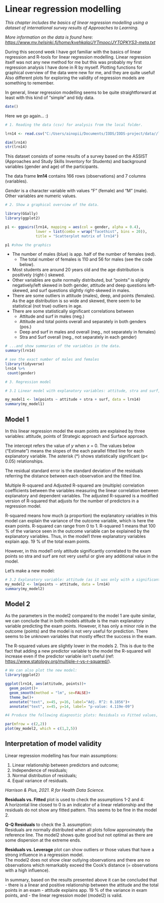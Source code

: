 # Linear regression modelling

*This chapter includes the basics of linear regression modelling using a dataset of international survey results of Approaches to Learning.*

*More information on the data is found here: <https://www.mv.helsinki.fi/home/kvehkala/JYTmooc/JYTOPKYS3-meta.txt>*

During this second week I have got familiar with the basics of linear regression and R-tools for linear regression modelling. Linear regression itself was not any new method for me but this was probably my first regression analysis I have done in R by myself. Plotting functions for graphical overview of the data were new for me, and they are quite useful! Also different plots for exploring the validity of regression models are something to remember.  

In general, linear regression modelling seems to be quite straightforward at least with this kind of "simple" and tidy data.

```r
date()
```

Here we go again... :)

```r
# 1. Reading the data (csv) for analysis from the local folder.

lrn14 <- read.csv("C:/Users/ainopii/Documents/IODS/IODS-project/data//learning2014_tidy.csv", sep = ",", header = TRUE)

dim(lrn14)
str(lrn14)
```

This dataset consists of some results of a survey based on the ASSIST (Approaches and Study Skills Inventory for Students) and background variables (gender and age) of the participants.

The data frame **lrn14** contains 166 rows (observations) and 7 columns (variables).

*Gender* is a character variable with values "F" (female) and "M" (male). Other variables are numeric values.

```r
# 2. Show a graphical overview of the data.

library(GGally)
library(ggplot2)

p1 <- ggpairs(lrn14, mapping = aes(col = gender, alpha = 0.4), 
              lower = list(combo = wrap("facethist", bins = 20)),
              title = "Scatterplot matrix of lrn14")

p1 #show the graphics

```

-   The number of males (blue) is app. half of the number of females (red).
    -   The total number of females is 110 and 56 for males (see the code below).
-   Most students are around 20 years old and the age distribution is positively (right-) skewed.
-   Other variables are quite normally distributed, but "points" is slightly negatively/left skewed in both gender, attitude and deep questions left-skewed, and surf questions slightly right-skewed in males.
-   There are some outliers in attitude (males), deep, and points (females). As the age distribution is so wide and skewed, there seem to be statistical (not true) outliers in age.
-   There are some statistically significant correlations between
    -   Attitude and surf in males (neg.)
    -   Attitude and total points overall and separately in both genders (pos.)
    -   Deep and surf in males and overall (neg., not separately in females)
    -   Stra and Surf overall (neg., not separately in each gender)

```r
# ...and show summaries of the variables in the data.
summary(lrn14)

# see the exact number of males and females
library(tidyverse)
lrn14 %>% 
 count(gender)
```

```r
# 3. Regression model

# 3.1 Linear model with explanatory variables: attitude, stra and surf, output/dependent variable: points

my_model1 <- lm(points ~ attitude + stra + surf, data = lrn14)
summary(my_model1)

```

## Model 1

In this linear regression model the exam points are explained by three variables: attitude, points of Strategic approach and Surface approach.

The intercept refers the value of *y* when *x* = 0. The values below ("Estimate") means the slopes of the each parallel fitted line for each explanatory variable. The asterisk (\*) shows statistically significant (p\< 0.05) relationships.

The residual standard error is the standard deviation of the residuals referring the distance between each observation and the fitted line.

Multiple R-squared and Adjusted R-squared are (multiple) correlation coefficients between the variables measuring the linear correlation between explanatory and dependent variables. The adjusted R-squared is a modified version of R-squared that adjusts for the number of predictors in a regression model.

R-squared means how much (a proportion) the explanatory variables in this model can explain the variance of the outcome variable, which is here the exam points. R-squared can range from 0 to 1. R-squared 1 means that 100 % of the variance seen in the outcome variable can be explained by the explanatory variables. Thus, in the model1 three explanatory variables explain app. 19 % of the total exam points.

However, in this model1 only attitude significantly correlated to the exam points so stra and surf are not very useful or give any additional value in the model.

Let's make a new model:

```r
# 3.2 Explanatory variable: attitude (as it was only with a significant relationship)
my_model2 <- lm(points ~ attitude, data = lrn14)
summary(my_model2)

```

## Model 2

As the parameters in the model2 compared to the model 1 are quite similar, we can conclude that in both models attitude is the main explanatory variable predicting the exam points. However, it has only a minor role in the outcome (points) and the model is not very useful for prediction. There seems to be unknown variables that mostly effect the success in the exam.

The R-squared values are slightly lower in the models 2. This is due to the fact that adding a new predictor variable to the model the R-squared will increase even if the predictor variable isn't useful  (ref: <https://www.statology.org/multiple-r-vs-r-squared/>).

```r
# We can also plot the new model:
library(ggplot2)

ggplot(lrn14, aes(attitude, points))+
  geom_point()+
  geom_smooth(method = "lm", se=FALSE)+
  theme_bw()+
  annotate("text", x=45, y=16, label="Adj. R^2: 0.1856")+
  annotate("text", x=45, y=14, label= "p-value: 4.119e-09")
```

```r
#4 Produce the following diagnostic plots: Residuals vs Fitted values, Normal QQ-plot and Residuals vs Leverage. Explain the assumptions of the model and interpret the validity of those assumptions based on the diagnostic plots

par(mfrow = c(2,2))
plot(my_model2, which = c(1,2,5))

```

## Interpretation of model validity 

Linear regression modelling has four main assumptions:

1.  Linear relationship between predictors and outcome;
2.  Independence of residuals;
3.  Normal distribution of residuals;
4.  Equal variance of residuals.

*Harrison & Pius, 2021. R for Health Data Science.*

**Residuals vs. Fitted** plot is used to check the assumptions 1-2 and 4:  
A horizontal line closed to 0 is an indicator of a linear relationship and the residuals do not show any fitted pattern. This seems to be fine in the model 2.

**Q-Q Residuals** to check the 3. assumption:  
Residuals are normally distributed when all plots follow approximately the reference line. The model2 shows quite good but not optimal as there are some dispersion at the extreme ends.

**Residuals vs. Leverage** plot can show outliers or those values that have a strong influence in a regression model.  
The model2 does not show clear outlying observations and there are no observations which remarkably exceed the Cook's distance (= observations with a high influence).


In summary, based on the results presented above it can be concluded that 
- there is a linear and positive relationship between the attitude and the total points in an exam
- attitude explains app. 19 % of the variance in exam points, and
- the linear regression model (model2) is valid.